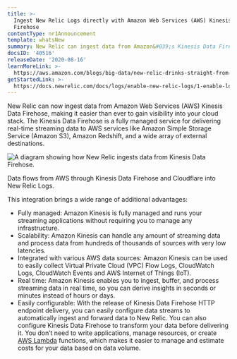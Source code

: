 ```yaml
---
title: >-
  Ingest New Relic Logs directly with Amazon Web Services (AWS) Kinesis Data
  Firehose
contentType: nr1Announcement
template: whatsNew
summary: New Relic can ingest data from Amazon&#039;s Kinesis Data Firehose.
docsID: '40516'
releaseDate: '2020-08-16'
learnMoreLink: >-
  https://aws.amazon.com/blogs/big-data/new-relic-drinks-straight-from-the-firehose-consuming-amazon-kinesis-data/
getStartedLink: >-
  https://docs.newrelic.com/docs/logs/enable-new-relic-logs/1-enable-logs/stream-logs-using-kinesis-data-firehose
---
```


New Relic can now ingest data from Amazon Web Services (AWS) Kinesis Data Firehose, making it easier than ever to gain visibility into your cloud stack. The Kinesis Data Firehose is a fully managed service for delivering real-time streaming data to AWS services like Amazon Simple Storage Service (Amazon S3), Amazon Redshift, and a wide array of external destinations.

![A diagram showing how New Relic ingests data from Kinesis Data Firehose.](./images/kinesis_data_firehose.png "A diagram of Kinesis Data Firehose.")

Data flows from AWS through Kinesis Data Firehose and Cloudflare into New Relic Logs.

This integration brings a wide range of additional advantages:

* Fully managed: Amazon Kinesis is fully managed and runs your streaming applications without requiring you to manage any infrastructure.
* Scalability: Amazon Kinesis can handle any amount of streaming data and process data from hundreds of thousands of sources with very low latencies.
* Integrated with various AWS data sources: Amazon Kinesis can be used to easily collect Virtual Private Cloud (VPC) Flow Logs, CloudWatch Logs, CloudWatch Events and AWS Internet of Things (IoT).
* Real time: Amazon Kinesis enables you to ingest, buffer, and process streaming data in real time, so you can derive insights in seconds or minutes instead of hours or days.
* Easily configurable: With the release of Kinesis Data Firehose HTTP endpoint delivery, you can easily configure data streams to automatically ingest and forward data to New Relic. You can also configure Kinesis Data Firehose to transform your data before delivering it. You don’t need to write applications, manage resources, or create [AWS Lambda](http://aws.amazon.com/lambda) functions, which makes it easier to manage and estimate costs for your data based on data volume.
